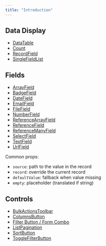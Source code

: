 ```yaml
---
title: "Introduction"
---
```


## Data Display

- [DataTable](./DataTable.md)
- [Count](./Count.md)
- [RecordField](./RecordField.md)
- [SingleFieldList](./SingleFieldList.md)

## Fields

- [ArrayField](./ArrayField.md)
- [BadgeField](./BadgeField.md)
- [DateField](./DateField.md)
- [EmailField](./EmailField.md)
- [FileField](./FileField.md)
- [NumberField](./NumberField.md)
- [ReferenceArrayField](./ReferenceArrayField.md)
- [ReferenceField](./ReferenceField.md)
- [ReferenceManyField](./ReferenceManyField.md)
- [SelectField](./SelectField.md)
- [TextField](./TextField.md)
- [UrlField](./UrlField.md)

Common props:

- `source`: path to the value in the record
- `record`: override the current record
- `defaultValue`: fallback when value missing
- `empty`: placeholder (translated if string)

## Controls

- [BulkActionsToolbar](./BulkActionsToolbar.md)
- [ColumnsButton](./ColumnsButton.md)
- [Filter Button / Form Combo](./FilterForm.md)
- [ListPagination](./ListPagination.md)
- [SortButton](./SortButton.md)
- [ToggleFilterButton](./ToggleFilterButton.md)
